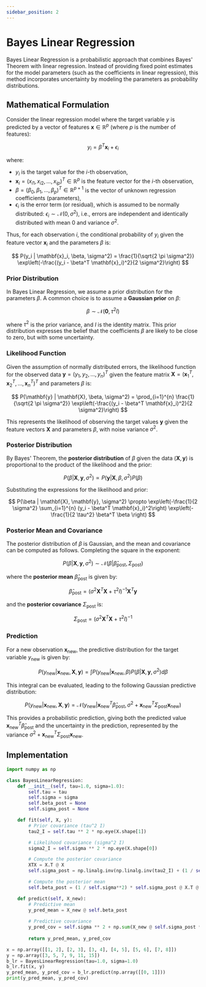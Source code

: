 ```yaml
---
sidebar_position: 2
---
```


# Bayes Linear Regression

Bayes Linear Regression is a probabilistic approach that combines Bayes' Theorem with linear regression. Instead of providing fixed point estimates for the model parameters (such as the coefficients in linear regression), this method incorporates uncertainty by modeling the parameters as probability distributions.

## Mathematical Formulation

Consider the linear regression model where the target variable $y$ is predicted by a vector of features $\mathbf{x} \in \mathbb{R}^p$ (where $p$ is the number of features):

$$
y_i = \beta^T \mathbf{x}_i + \epsilon_i
$$

where:
- $y_i$ is the target value for the $i$-th observation,
- $\mathbf{x}_i = (x_{i1}, x_{i2}, \dots, x_{ip})^T \in \mathbb{R}^p$ is the feature vector for the $i$-th observation,
- $\beta = (\beta_0, \beta_1, \dots, \beta_p)^T \in \mathbb{R}^{p+1}$ is the vector of unknown regression coefficients (parameters),
- $\epsilon_i$ is the error term (or residual), which is assumed to be normally distributed: $\epsilon_i \sim \mathcal{N}(0, \sigma^2)$, i.e., errors are independent and identically distributed with mean 0 and variance $\sigma^2$.

Thus, for each observation $i$, the conditional probability of $y_i$ given the feature vector $\mathbf{x}_i$ and the parameters $\beta$ is:

$$
P(y_i | \mathbf{x}_i, \beta, \sigma^2) = \frac{1}{\sqrt{2 \pi \sigma^2}} \exp\left(-\frac{(y_i - \beta^T \mathbf{x}_i)^2}{2 \sigma^2}\right)
$$

### Prior Distribution

In Bayes Linear Regression, we assume a prior distribution for the parameters $\beta$. A common choice is to assume a **Gaussian prior** on $\beta$:

$$
\beta \sim \mathcal{N}(\mathbf{0}, \tau^2 I)
$$

where $\tau^2$ is the prior variance, and $I$ is the identity matrix. This prior distribution expresses the belief that the coefficients $\beta$ are likely to be close to zero, but with some uncertainty.

### Likelihood Function

Given the assumption of normally distributed errors, the likelihood function for the observed data $\mathbf{y} = (y_1, y_2, \dots, y_n)^T$ given the feature matrix $\mathbf{X} = (\mathbf{x}_1^T, \mathbf{x}_2^T, \dots, \mathbf{x}_n^T)^T$ and parameters $\beta$ is:

$$
P(\mathbf{y} | \mathbf{X}, \beta, \sigma^2) = \prod_{i=1}^{n} \frac{1}{\sqrt{2 \pi \sigma^2}} \exp\left(-\frac{(y_i - \beta^T \mathbf{x}_i)^2}{2 \sigma^2}\right)
$$

This represents the likelihood of observing the target values $\mathbf{y}$ given the feature vectors $\mathbf{X}$ and parameters $\beta$, with noise variance $\sigma^2$.

### Posterior Distribution

By Bayes' Theorem, the **posterior distribution** of $\beta$ given the data $(\mathbf{X}, \mathbf{y})$ is proportional to the product of the likelihood and the prior:

$$
P(\beta | \mathbf{X}, \mathbf{y}, \sigma^2) \propto P(\mathbf{y} | \mathbf{X}, \beta, \sigma^2) P(\beta)
$$

Substituting the expressions for the likelihood and prior:

$$
P(\beta | \mathbf{X}, \mathbf{y}, \sigma^2) \propto \exp\left(-\frac{1}{2 \sigma^2} \sum_{i=1}^{n} (y_i - \beta^T \mathbf{x}_i)^2\right) \exp\left(-\frac{1}{2 \tau^2} \beta^T \beta \right)
$$

### Posterior Mean and Covariance

The posterior distribution of $\beta$ is Gaussian, and the mean and covariance can be computed as follows. Completing the square in the exponent:

$$
P(\beta | \mathbf{X}, \mathbf{y}, \sigma^2) \sim \mathcal{N}(\beta | \hat{\beta}_{\text{post}}, \Sigma_{\text{post}})
$$

where the **posterior mean** $\hat{\beta}_{\text{post}}$ is given by:

$$
\hat{\beta}_{\text{post}} = (\sigma^2 \mathbf{X}^T \mathbf{X} + \tau^2 I)^{-1} \mathbf{X}^T \mathbf{y}
$$

and the **posterior covariance** $\Sigma_{\text{post}}$ is:

$$
\Sigma_{\text{post}} = (\sigma^2 \mathbf{X}^T \mathbf{X} + \tau^2 I)^{-1}
$$

### Prediction

For a new observation $\mathbf{x}_{\text{new}}$, the predictive distribution for the target variable $y_{\text{new}}$ is given by:

$$
P(y_{\text{new}} | \mathbf{x}_{\text{new}}, \mathbf{X}, \mathbf{y}) = \int P(y_{\text{new}} | \mathbf{x}_{\text{new}}, \beta) P(\beta | \mathbf{X}, \mathbf{y}, \sigma^2) d\beta
$$

This integral can be evaluated, leading to the following Gaussian predictive distribution:

$$
P(y_{\text{new}} | \mathbf{x}_{\text{new}}, \mathbf{X}, \mathbf{y}) = \mathcal{N}(y_{\text{new}} | \mathbf{x}_{\text{new}}^T \hat{\beta}_{\text{post}}, \sigma^2 + \mathbf{x}_{\text{new}}^T \Sigma_{\text{post}} \mathbf{x}_{\text{new}})
$$

This provides a probabilistic prediction, giving both the predicted value $\mathbf{x}_{\text{new}}^T \hat{\beta}_{\text{post}}$ and the uncertainty in the prediction, represented by the variance $\sigma^2 + \mathbf{x}_{\text{new}}^T \Sigma_{\text{post}} \mathbf{x}_{\text{new}}$.

## Implementation

```python
import numpy as np

class BayesLinearRegression:
    def __init__(self, tau=1.0, sigma=1.0):
        self.tau = tau
        self.sigma = sigma
        self.beta_post = None
        self.sigma_post = None

    def fit(self, X, y):
        # Prior covariance (tau^2 I)
        tau2_I = self.tau ** 2 * np.eye(X.shape[1])

        # Likelihood covariance (sigma^2 I)
        sigma2_I = self.sigma ** 2 * np.eye(X.shape[0])

        # Compute the posterior covariance
        XTX = X.T @ X
        self.sigma_post = np.linalg.inv(np.linalg.inv(tau2_I) + (1 / self.sigma**2) * XTX)

        # Compute the posterior mean
        self.beta_post = (1 / self.sigma**2) * self.sigma_post @ X.T @ y

    def predict(self, X_new):
        # Predictive mean
        y_pred_mean = X_new @ self.beta_post
        
        # Predictive covariance
        y_pred_cov = self.sigma ** 2 + np.sum(X_new @ self.sigma_post * X_new, axis=1)
        
        return y_pred_mean, y_pred_cov

x = np.array([[1, 2], [2, 3], [3, 4], [4, 5], [5, 6], [7, 8]])
y = np.array([3, 5, 7, 9, 11, 15])
b_lr = BayesLinearRegression(tau=1.0, sigma=1.0)
b_lr.fit(x, y)
y_pred_mean, y_pred_cov = b_lr.predict(np.array([[0, 1]]))
print(y_pred_mean, y_pred_cov)
```
